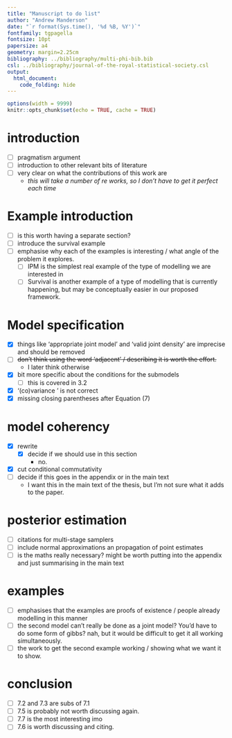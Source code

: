 ```yaml
---
title: "Manuscript to do list"
author: "Andrew Manderson"
date: "`r format(Sys.time(), '%d %B, %Y')`"
fontfamily: tgpagella
fontsize: 10pt
papersize: a4
geometry: margin=2.25cm
bibliography: ../bibliography/multi-phi-bib.bib
csl: ../bibliography/journal-of-the-royal-statistical-society.csl
output: 
  html_document:
    code_folding: hide
---
```


```r
options(width = 9999)
knitr::opts_chunk$set(echo = TRUE, cache = TRUE)
```

# introduction

- [ ] pragmatism argument
- [ ] introduction to other relevant bits of literature
- [ ] very clear on what the contributions of this work are
    - _this will take a number of re works, so I don't have to get it perfect each time_


# Example introduction

- [ ] is this worth having a separate section?
- [ ] introduce the survival example 
- [ ] emphasise why each of the examples is interesting / what angle of the problem it explores.
    - [ ] IPM is the simplest real example of the type of modelling we are interested in
    - [ ] Survival is another example of a type of modelling that is currently happening, but may be conceptually easier in our proposed framework.

# Model specification

- [x] things like 'appropriate joint model' and 'valid joint density' are imprecise and should be removed
- [ ] ~~don't think using the word 'adjacent' / describing it is worth the effort.~~
    - I later think otherwise
- [x] bit more specific about the conditions for the submodels
    - [ ] this is covered in 3.2
- [x] '(co)variance \sigma' is not correct
- [x] missing closing parentheses after Equation (7)

# model coherency

- [x] rewrite
    - [x] decide if we should use \cap in this section
        - no.
- [x] cut conditional commutativity
- [ ] decide if this goes in the appendix or in the main text
    - I want this in the main text of the thesis, but I'm not sure what it adds to the paper.

# posterior estimation 

- [ ] citations for multi-stage samplers 
- [ ] include normal approximations an propagation of point estimates 
- [ ] is the maths really necessary? might be worth putting into the appendix and just summarising in the main text

# examples

- [ ] emphasises that the examples are proofs of existence / people already modelling in this manner 
- [ ] the second model can't really be done as a joint model? You'd have to do some form of gibbs? nah, but it would be difficult to get it all working simultaneously.
- [ ] the work to get the second example working / showing what we want it to show.

# conclusion

- [ ] 7.2 and 7.3 are subs of 7.1
- [ ] 7.5 is probably not worth discussing again.
- [ ] 7.7 is the most interesting imo
- [ ] 7.6 is worth discussing and citing.
